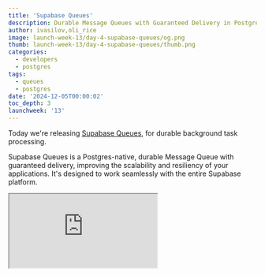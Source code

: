```yaml
---
title: 'Supabase Queues'
description: Durable Message Queues with Guaranteed Delivery in Postgres
author: ivasilov,oli_rice
image: launch-week-13/day-4-supabase-queues/og.png
thumb: launch-week-13/day-4-supabase-queues/thumb.png
categories:
  - developers
  - postgres
tags:
  - queues
  - postgres
date: '2024-12-05T00:00:02'
toc_depth: 3
launchweek: '13'
---
```


Today we're releasing [Supabase Queues](/modules/queues), for durable background task processing.

Supabase Queues is a Postgres-native, durable Message Queue with guaranteed delivery, improving the scalability and resiliency of your applications. It's designed to work seamlessly with the entire Supabase platform.

<div className="video-container mb-8">
  <iframe
    className="w-full"
    src="https://www.youtube-nocookie.com/embed/UEwfaElBnZk"
    title="Introducing Supabase Cron"
    allow="accelerometer; autoplay; clipboard-write; encrypted-media; fullscreen; gyroscope; picture-in-picture; web-share"
    allowfullscreen
  />
</div>

<Admonition>

Supabase Queues is built on the [pgmq](https://github.com/tembo-io/pgmq) extension by the team at [Tembo](https://github.com/tembo-io).

It's a Supabase policy to [support existing tools](/docs/guides/getting-started/architecture#support-existing-tools) wherever possible, and the Tembo team have generously licensed their extension with the OSI-compatible [PostgreSQL license](https://github.com/tembo-io/pgmq?tab=PostgreSQL-1-ov-file).

We're very thankful to all the contributors and we look forward to working with the Tembo community.

</Admonition>

## Supabase Queues Features

1. **Postgres Native**: Built on top of the open source `pgmq` database extension, create and manage Queues with any Postgres tooling.
1. **Granular Authorization**: Control client-side consumer access to Queues with API permissions and Row Level Security (RLS) policies.
1. **Guaranteed Message Delivery**: Messages added to Queues are guaranteed to be delivered to your consumers.
1. **Exactly Once Message Delivery**: A Message is delivered exactly once to a consumer within a customizable visibility window.
1. **Queue Management and Monitoring**: Create, manage, and monitor Queues and Messages in the Supabase Dashboard.
1. **Message Durability and Archival**: Messages are stored in Postgres and you can choose to archive them for analytical or auditing purposes.

## Do You Need Queues?

A Queue is used to manage and process tasks asynchronously. Typically, you use a Queue for long-running tasks to ensure that your application is robust.

**For example, sending emails:**

Let's say you want to send a welcome email to a user after they register on your website. Instead of sending the email immediately within the registration process - which could slow down the user's experience - you can place the “email task” into a Queue.A separate email service can then process this task, sending the email without affecting the registration flow. Even better: if the email bounces then the task could "reappear" in the Queue to get processed again.

In this scenario, Queues have improved your application's _performance_ and _resilience_. Other cases include:

- **Process tasks asynchronously**: offload time-consuming operations, like sending emails, processing images, and generating embeddings.
- **Communication between services:** decouple your services by passing messages through a central queue.
- **Load Balancing**: Distribute tasks evenly across multiple workers.

## Creating Queues

Queues can be created in the Dashboard or using SQL / database migrations.

<Admonition>
  For this section we'll focus on the Dashboard. You can refer to the
  [documentation](/docs/guides/queues/api) for SQL.
</Admonition>

### Types of Queues

There are several types of queues available:

<Img
  alt="Queue types"
  src={{
    dark: '/images/blog/launch-week-13/day-4-supabase-queues/queue-types.jpg',
    light: '/images/blog/launch-week-13/day-4-supabase-queues/queue-types-light.jpg',
  }}
/>

**Basic Queues**: Simple, reliable queues with core functionality, ideal for most use cases. Messages are stored and processed within Postgres using standard transactional guarantees.

**Unlogged Queues**: Optimized for performance, unlogged queues avoid writing messages to disk, making them faster but less durable in case of a database crash. Suitable for transient or less critical workloads.

**Partitioned Queues** (coming soon): Designed for high throughput and scalability, partitioned queues distribute messages across multiple partitions, enabling parallel processing and more efficient load handling.

### Queues with Postgres Row-Level Security

Supabase Queues are compatible with Postgres Row-Level Security (RLS), providing fine-grained access control to Messages. RLS Policies restrict which users or roles can insert, select, update, or delete messages in specific queues.

## Adding Messages

Once your Queue is configured you can begin adding Messages.

<Img
  alt="Add a message"
  src={{
    dark: '/images/blog/launch-week-13/day-4-supabase-queues/add-message.jpg',
    light: '/images/blog/launch-week-13/day-4-supabase-queues/add-message-light.jpg',
  }}
/>

### From the Dashboard

Let's create a new Basic Queue and add a Message.

<Img
  alt="Create a queue"
  src={{
    dark: '/images/blog/launch-week-13/day-4-supabase-queues/create-a-queue.jpg',
    light: '/images/blog/launch-week-13/day-4-supabase-queues/create-a-queue-light.jpg',
  }}
/>

<Img
  alt="Add a message"
  src={{
    dark: '/images/blog/launch-week-13/day-4-supabase-queues/add-message.jpg',
    light: '/images/blog/launch-week-13/day-4-supabase-queues/add-message-light.jpg',
  }}
/>

<Img
  alt="Message details"
  src={{
    dark: '/images/blog/launch-week-13/day-4-supabase-queues/add-message-modal.jpg',
    light: '/images/blog/launch-week-13/day-4-supabase-queues/add-message-modal-light.jpg',
  }}
/>

### From the server

If you're [connecting](/docs/guides/database/connecting-to-postgres) to your Postgres database from a server, you can add messages using SQL from any Postgres client:

```sql
select * from pgmq.send(
  queue_name  => 'foo',
  msg         => '{ "hello": "world" }'
);
```

### From the client

We have provided several functions that can be invoked from the [client libraries](/docs#client-libraries) if you need to add messages from a browser or mobile app. For example:

```tsx
import { createClient } from '@supabase/supabase-js'

const url = 'SUPABASE_URL'
const key = 'SUPABASE_ANON_KEY'

const queues = createClient(url, key, {
  db: { schema: 'pgmq_public' },
})

const { data, error } = await queues.rpc('send', {
  queue_name: 'foo',
  message: { hello: 'world' },
})

console.log('Message: ', data)
```

For security, this feature is [disabled by default](#security-and-permissions). There are several functions defined in the `pgmq_public` schema: `send`, `send_batch`, `read`, `pop`, `archive`, `delete`. You can find more details in the [docs](/docs/guides/queues/api).

## Security and Permissions

By default, Queues are only accessible via SQL and not exposed over the Supabase Data API. You can manage this in the Data API settings by [exposing the pgmq_public schema](/docs/guides/api/using-custom-schemas). If you expose this schema, you must use [Row Level Security](/docs/guides/database/postgres/row-level-security) (RLS) to manage access to your queues.

Beyond RLS, Postgres roles can be granted granular permissions to interact with Queues.

For example, the following permissions allow authenticated users can fully manipulate messages, whereas anonymous users can only add/retrieve messages:

<Img
  alt="Queue permissions"
  src={{
    dark: '/images/blog/launch-week-13/day-4-supabase-queues/permissions.jpg',
    light: '/images/blog/launch-week-13/day-4-supabase-queues/permissions-light.jpg',
  }}
/>

The `postgres` and `service_role` roles receive permissions by default and should remain enabled for server-side operations.

## Monitoring Queues and Messages

You can use the Dashboard to inspect your Messages, including: status, number of retries, and payload. You can also postpone, archive, or delete messages at any time.

From the Queues page, just click on a Queue to inspect it. From there you can click on a message to see more details:

<Img
  alt="Message details"
  src={{
    dark: '/images/blog/launch-week-13/day-4-supabase-queues/message-detail.jpg',
    light: '/images/blog/launch-week-13/day-4-supabase-queues/message-detail-light.jpg',
  }}
/>

## Try Supabase Queues Today

1. Visit the [Integrations page](https://supabase.com/dashboard/project/_/integrations) in your project.
2. Enable the **Queues** Postgres Module.
3. Create your first Queue.

<Img
  alt="Enable queues"
  src={{
    dark: '/images/blog/launch-week-13/day-4-supabase-queues/integrations.jpg',
    light: '/images/blog/launch-week-13/day-4-supabase-queues/integrations-light.jpg',
  }}
/>

## Pricing

Supabase Queues runs entirely in your database so there's no additional costs to use the functionality.

We recommend you configure your database's Compute and Disk settings appropriately to support your Queues workload.

## Postgres for Everything

Using Postgres for your Queue system keeps your stack lean and familiar. You can add Messages to Queues within the same transaction that modifies related data, preventing inconsistencies and reducing the need for additional coordination. Postgres' robust indexing, JSONB support, and partitioning also enable scalable, high-performance queue management directly in your database.

By eliminating the need for separate infrastructure like RabbitMQ or Kafka, you reduce costs, streamline deployments, and leverage existing Postgres tools for monitoring, backups, and security. Features like Row-Level Security, rich SQL querying, and built-in archiving make Postgres a powerful, unified solution for both data storage and messaging.
